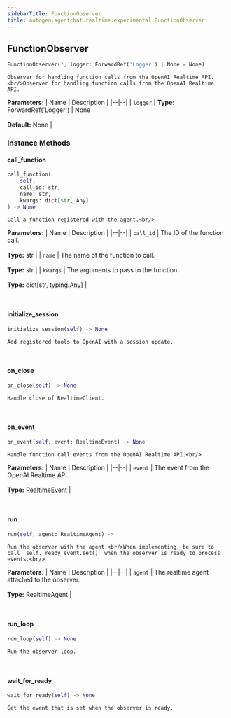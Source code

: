 ```yaml
---
sidebarTitle: FunctionObserver
title: autogen.agentchat.realtime.experimental.FunctionObserver
---
```

<h2 id="autogen.agentchat.realtime.experimental.FunctionObserver" class="doc doc-heading">
    <code class="doc-symbol doc-symbol-heading doc-symbol-class"></code>
    <span class="doc doc-object-name doc-class-name">FunctionObserver</span>
</h2>

```python
FunctionObserver(*, logger: ForwardRef('Logger') | None = None)
```

    Observer for handling function calls from the OpenAI Realtime API.<br/>Observer for handling function calls from the OpenAI Realtime API.

<b>Parameters:</b>
| Name | Description |
|--|--|
| `logger` | **Type:** ForwardRef('Logger') \| None<br/><br/>**Default:** None |

### Instance Methods

<code class="doc-symbol doc-symbol-heading doc-symbol-method"></code>
#### call_function

```python
call_function(
    self,
    call_id: str,
    name: str,
    kwargs: dict[str, Any]
) -> None
```

    Call a function registered with the agent.<br/>

<b>Parameters:</b>
| Name | Description |
|--|--|
| `call_id` | The ID of the function call.<br/><br/>**Type:** str |
| `name` | The name of the function to call.<br/><br/>**Type:** str |
| `kwargs` | The arguments to pass to the function.<br/><br/>**Type:** dict[str, typing.Any] |

<br />

<code class="doc-symbol doc-symbol-heading doc-symbol-method"></code>
#### initialize_session

```python
initialize_session(self) -> None
```

    Add registered tools to OpenAI with a session update.

<br />

<code class="doc-symbol doc-symbol-heading doc-symbol-method"></code>
#### on_close

```python
on_close(self) -> None
```

    Handle close of RealtimeClient.

<br />

<code class="doc-symbol doc-symbol-heading doc-symbol-method"></code>
#### on_event

```python
on_event(self, event: RealtimeEvent) -> None
```

    Handle function call events from the OpenAI Realtime API.<br/>

<b>Parameters:</b>
| Name | Description |
|--|--|
| `event` | The event from the OpenAI Realtime API.<br/><br/>**Type:** [RealtimeEvent](/docs/api-reference/autogen/agentchat/realtime/experimental/realtime_events/RealtimeEvent) |

<br />

<code class="doc-symbol doc-symbol-heading doc-symbol-method"></code>
#### run

```python
run(self, agent: RealtimeAgent) -> 
```

    Run the observer with the agent.<br/>When implementing, be sure to call `self._ready_event.set()` when the observer is ready to process events.<br/>

<b>Parameters:</b>
| Name | Description |
|--|--|
| `agent` | The realtime agent attached to the observer.<br/><br/>**Type:** RealtimeAgent |

<br />

<code class="doc-symbol doc-symbol-heading doc-symbol-method"></code>
#### run_loop

```python
run_loop(self) -> None
```

    Run the observer loop.

<br />

<code class="doc-symbol doc-symbol-heading doc-symbol-method"></code>
#### wait_for_ready

```python
wait_for_ready(self) -> None
```

    Get the event that is set when the observer is ready.

<br />